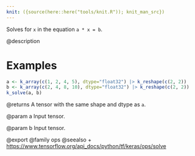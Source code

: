 ```yaml
---
knit: ({source(here::here("tools/knit.R")); knit_man_src})
---
```

Solves for `x` in the equation `a * x = b`.

@description

# Examples
```r
a <- k_array(c(1, 2, 4, 5), dtype="float32") |> k_reshape(c(2, 2))
b <- k_array(c(2, 4, 8, 10), dtype="float32") |> k_reshape(c(2, 2))
k_solve(a, b)
```

@returns
A tensor with the same shape and dtype as `a`.

@param a
Input tensor.

@param b
Input tensor.

@export
@family ops
@seealso
+ <https://www.tensorflow.org/api_docs/python/tf/keras/ops/solve>


